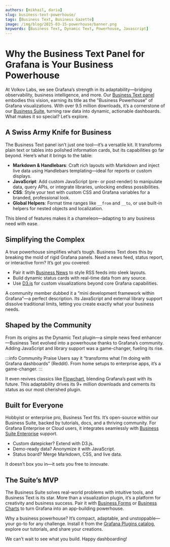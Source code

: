 ```yaml
---
authors: [mikhail, daria]
slug: business-text-powerhouse/
tags: [Business Text, Business Gazette]
image: /img/blog/2025-03-15-powerhouse/banner.png
keywords: [Business Text, Dynamic Text, Powerhouse, Javascript]
---
```



# Why the Business Text Panel for Grafana is Your Business Powerhouse

At Volkov Labs, we see Grafana’s strength in its adaptability—bridging observability, business intelligence, and more. Our [Business Text panel](/plugins/business-text/) embodies this vision, earning its title as the "Business Powerhouse" of Grafana visualizations. With over 9.5 million downloads, it’s a cornerstone of our [Business Suite](/plugins/), turning raw data into dynamic, actionable dashboards. What makes it so special? Let’s explore.

## A Swiss Army Knife for Business

The Business Text panel isn’t just one tool—it’s a versatile kit. It transforms plain text or tables into polished information cards, but its capabilities go far beyond. Here’s what it brings to the table:

- **Markdown & Handlebars**: Craft rich layouts with Markdown and inject live data using Handlebars templating—ideal for reports or custom displays.
- **JavaScript**: Add custom JavaScript (pre- or post-render) to manipulate data, query APIs, or integrate libraries, unlocking endless possibilities.
- **CSS**: Style your text with custom CSS and Grafana variables for a branded, professional look.
- **Global Helpers**: Format time ranges like `__from` and `__to`, or use built-in helpers for nested objects and localization.

<Youtube
  id="UVMysEjouNo"
  title="The Business Text panel for Grafana. Main features overview in 5.0.0"
/>

This blend of features makes it a chameleon—adapting to any business need with ease.

## Simplifying the Complex

A true powerhouse simplifies what’s tough. Business Text does this by breaking the mold of rigid Grafana panels. Need a news feed, status report, or interactive form? It’s got you covered:

- Pair it with [Business News](/plugins/business-news/) to style RSS feeds into sleek layouts.
- Build dynamic status cards with real-time data from any source.
- Use [D3.js](/plugins/business-text/external/d3/) for custom visualizations beyond core Grafana capabilities.

<BlogPost id="dynamic-text-d3-community-20240121" />

A community member dubbed it a “mini development framework within Grafana”—a perfect description. Its JavaScript and external library support dissolve traditional limits, letting you create exactly what your business needs.

## Shaped by the Community

From its origins as the Dynamic Text plugin—a simple news feed enhancer—Business Text evolved into a powerhouse thanks to Grafana’s community. Adding JavaScript and library support was a game-changer, fueling its rise.

:::info Community Praise
Users say it “transforms what I’m doing with Grafana dashboards” (Reddit). From home setups to enterprise apps, it’s a game-changer.
:::

It even revives classics like [Flowchart](/plugins/business-text/external/), blending Grafana’s past with its future. This adaptability drives its 9+ million downloads and cements its status as our most cherished plugin.

## Built for Everyone

Hobbyist or enterprise pro, Business Text fits. It’s open-source within our Business Suite, backed by tutorials, docs, and a thriving community. For Grafana Enterprise or Cloud users, it integrates seamlessly with [Business Suite Enterprise](/pricing/) support.

- Custom datepicker? Extend with D3.js.
- Demo-ready data? Anonymize it with JavaScript.
- Status board? Merge Markdown, CSS, and live data.

<BlogPost id="anonymizer-20240302" />

It doesn’t box you in—it sets you free to innovate.

## The Suite’s MVP

The Business Suite solves real-world problems with intuitive tools, and Business Text is its star. More than a visualization plugin, it’s a platform for creativity and business success. Pair it with [Business Forms](/plugins/business-forms/) or [Business Charts](/plugins/business-charts/) to turn Grafana into an app-building powerhouse.

Why a business powerhouse? It’s compact, adaptable, and unstoppable—your go-to for any challenge. Install it from the [Grafana Plugins catalog](https://grafana.com/grafana/plugins/marcusolsson-dynamictext-panel/), explore our tutorials, and share your creations.

<Youtube
  id="1qYzHfPXJF8"
  title="Install Business Suite plugins in Cloud, OSS, Enterprise. Getting started with the Business Suite."
/>

We can’t wait to see what you build. Happy dashboarding!

<Feedback />

